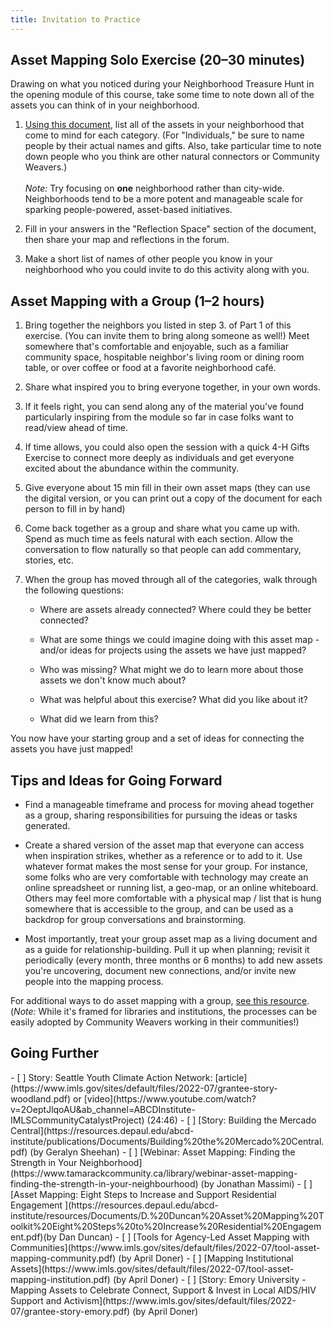 ```yaml
---
title: Invitation to Practice
---
```


## Asset Mapping Solo Exercise (20–30 minutes)

Drawing on what you noticed during your Neighborhood Treasure Hunt in the opening module of this course, take some time to note down all of the assets you can think of in your neighborhood.

1. [Using this document](https://docs.google.com/document/d/100Ms14-VAHBpfQs1Sa5tjrMEQuHEYHyf4gQGTr65BA8/copy), list all of the assets in your neighborhood that come to mind for each category. (For "Individuals," be sure to name people by their actual names and gifts. Also, take particular time to note down people who you think are other natural connectors or Community Weavers.)<br/><br/>_Note:_ Try focusing on **one** neighborhood rather than city-wide. Neighborhoods tend to be a more potent and manageable scale for sparking people-powered, asset-based initiatives.

2. Fill in your answers in the "Reflection Space" section of the document, then share your map and reflections in the forum.

3. Make a short list of names of other people you know in your neighborhood who you could invite to do this activity along with you.

## Asset Mapping with a Group (1–2 hours)

1. Bring together the neighbors you listed in step 3. of Part 1 of this exercise. (You can invite them to bring along someone as well!) Meet somewhere that's comfortable and enjoyable, such as a familiar community space, hospitable neighbor's living room or dining room table, or over coffee or food at a favorite neighborhood café.

2. Share what inspired you to bring everyone together, in your own words.

1. If it feels right, you can send along any of the material you've found particularly inspiring from the module so far in case folks want to read/view ahead of time.

2. If time allows, you could also open the session with a quick 4-H Gifts Exercise to connect more deeply as individuals and get everyone excited about the abundance within the community.

4. Give everyone about 15 min fill in their own asset maps (they can use the digital version, or you can print out a copy of the document for each person to fill in by hand)

5. Come back together as a group and share what you came up with. Spend as much time as feels natural with each section. Allow the conversation to flow naturally so that people can add commentary, stories, etc.

6. When the group has moved through all of the categories, walk through the following questions:

	- Where are assets already connected? Where could they be better connected?

	- What are some things we could imagine doing with this asset map - and/or ideas for projects using the assets we have just mapped?

	- Who was missing? What might we do to learn more about those assets we don't know much about?

	- What was helpful about this exercise? What did you like about it?

	- What did we learn from this?

You now have your starting group and a set of ideas for connecting the assets you have just mapped!

## Tips and Ideas for Going Forward

- Find a manageable timeframe and process for moving ahead together as a group, sharing responsibilities for pursuing the ideas or tasks generated.

- Create a shared version of the asset map that everyone can access when inspiration strikes, whether as a reference or to add to it. Use whatever format makes the most sense for your group. For instance, some folks who are very comfortable with technology may create an online spreadsheet or running list, a geo-map, or an online whiteboard. Others may feel more comfortable with a physical map / list that is hung somewhere that is accessible to the group, and can be used as a backdrop for group conversations and brainstorming.

- Most importantly, treat your group asset map as a living document and as a guide for relationship-building. Pull it up when planning; revisit it periodically (every month, three months or 6 months) to add new assets you're uncovering, document new connections, and/or invite new people into the mapping process.

For additional ways to do asset mapping with a group, [see this resource](https://www.imls.gov/sites/default/files/2022-07/tool-asset-mapping-community.pdf). (_Note:_ While it's framed for libraries and institutions, the processes can be easily adopted by Community Weavers working in their communities!)

## Going Further

<Checklist>
- [ ] Story: Seattle Youth Climate Action Network: [article](https://www.imls.gov/sites/default/files/2022-07/grantee-story-woodland.pdf) or [video](https://www.youtube.com/watch?v=2OeptJlqoAU&ab_channel=ABCDInstitute-IMLSCommunityCatalystProject) (24:46)
- [ ] [Story: Building the Mercado Central](https://resources.depaul.edu/abcd-institute/publications/Documents/Building%20the%20Mercado%20Central.pdf)  (by Geralyn Sheehan)
- [ ] [Webinar: Asset Mapping: Finding the Strength in Your Neighborhood](https://www.tamarackcommunity.ca/library/webinar-asset-mapping-finding-the-strength-in-your-neighbourhood) (by Jonathan Massimi)
- [ ] [Asset Mapping: Eight Steps to Increase and Support Residential Engagement ](https://resources.depaul.edu/abcd-institute/resources/Documents/D.%20Duncan%20Asset%20Mapping%20Toolkit%20Eight%20Steps%20to%20Increase%20Residential%20Engagement.pdf)(by Dan Duncan)
- [ ] [Tools for Agency-Led Asset Mapping with Communities](https://www.imls.gov/sites/default/files/2022-07/tool-asset-mapping-community.pdf) (by April Doner)
- [ ] [Mapping Institutional Assets](https://www.imls.gov/sites/default/files/2022-07/tool-asset-mapping-institution.pdf) (by April Doner)
- [ ] [Story: Emory University - Mapping Assets to Celebrate Connect, Support & Invest in Local AIDS/HIV Support and Activism](https://www.imls.gov/sites/default/files/2022-07/grantee-story-emory.pdf) (by April Doner)
</Checklist>
